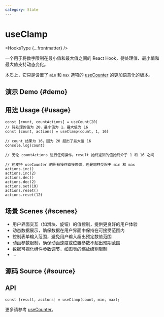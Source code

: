```yaml
---
category: State
---
```


# useClamp


<HooksType {...frontmatter} />

一个用于将数字限制在最小值和最大值之间的 React Hook，待处理值、最小值和最大值支持动态变化。

本质上，它只是设置了 `min` 和 `max` 选项的 [useCounter](/reference/use-counter) 的更加语意化的版本。

## 演示 Demo \{#demo}


<App />

## 用法 Usage \{#usage}

```tsx
const [count, countActions] = useCount(20)
// 待处理的值为 20，最小值为 1，最大值为 16
const [count, actions] = useClamp(count, 1, 16) 

// count 结果为 16，因为 20 超出了最大值 16
console.log(count)

// 无论 countActions 进行任何操作，result 始终返回的值始终介于 1 和 16 之间

// 也支持 useCounter 的所有操作直接修改，但是同样受限于 min 和 max
actions.inc() 
actions.inc(2)
actions.dec()
actions.dec(2)
actions.set(10)
actions.reset()
actions.reset(12)
```

## 场景 Scenes \{#scenes}

- 用户界面交互（如滑块、旋钮）的值控制，提供更良好的用户体验
- 动态数据展示，确保数据在用户界面中保持在可接受范围内
- 控制表单输入范围，避免用户输入超出预定数值范围
- 动画参数限制，确保动画速度或位置参数不超出预期范围
- 数据可视化组件参数调节，如图表的缩放级别限制
- ...

## 源码 Source \{#source}


<Source />

## API

```tsx
const [result, acitons] = useClamp(count, min, max);
```

更多请参考 [useCounter](/reference/use-counter)。
